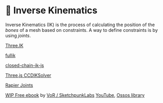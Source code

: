 
# 🦴 Inverse Kinematics

Inverse Kinematics (IK) is the process of calculating the position of the _bones_ of a mesh based on constraints. A way to define constraints is by using _joints_.

<Todo>

[Three.IK](https://github.com/jsantell/THREE.IK)

[fullik](https://github.com/lo-th/fullik)

[closed-chain-ik-js](https://github.com/gkjohnson/closed-chain-ik-js)

[Three.js CCDIKSolver](https://threejs.org/docs/#examples/en/animations/CCDIKSolver)

[Rapier Joints](https://rapier.rs/docs/user_guides/javascript/joints/)

[WIP Free ebook](https://sketchpunklabs.github.io/ikwonderland) by [VoR / SketchpunkLabs](https://x.com/sketchpunklabs) [YouTube](https://www.youtube.com/c/SketchpunkLabs), [Ossos library](https://github.com/sketchpunklabs/ossos)

</Todo>

